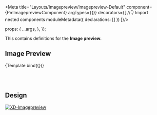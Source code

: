 
<Meta title="Layouts/Imagepreview/Imagepreview-Default" component={PmImagepreviewComponent} argTypes={{}} decorators={[
  //👇 Import nested components
  moduleMetadata({
    declarations: []
  })
]}/>

<Description of={PmImagepreviewComponent} />
<Description markdown={`# Image preview`}/>

  props: {
    ...args,
  },
});

This contains definitions for the **Image preview**.

## Image Preview

<Canvas withToolbar isColumn>
  <Story name="Image Preview" args={{
      ...ImagepreviewData,
    }}>
    {Template.bind({})}
  </Story>
</Canvas>

<br/><br/>

## Design

[![XD-Imagepreview](https://img.shields.io/badge/-Imagepreview-%235c5c5c?logo=adobexd&labelColor=450034)](https://xd.adobe.com/view/3ff4c180-5eee-4b0f-941c-2de05a13ccd2-6aa7/screen/5980f59f-f84a-4389-9c96-c97e6104cd0b/specs/)